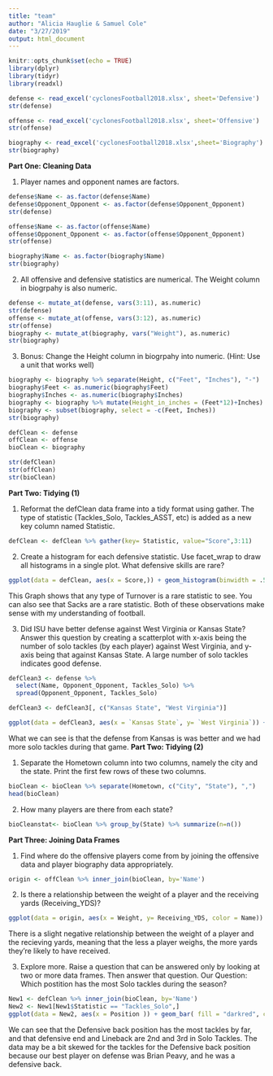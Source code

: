 ```yaml
---
title: "team"
author: "Alicia Hauglie & Samuel Cole"
date: "3/27/2019"
output: html_document
---
```


```r
knitr::opts_chunk$set(echo = TRUE)
library(dplyr)
library(tidyr)
library(readxl)
```

```r
defense <- read_excel('cyclonesFootball2018.xlsx', sheet='Defensive')
str(defense)

offense <- read_excel('cyclonesFootball2018.xlsx', sheet='Offensive')
str(offense)

biography <- read_excel('cyclonesFootball2018.xlsx',sheet='Biography')
str(biography)
```

**Part One: Cleaning Data**

1. Player names and opponent names are factors.
```r
defense$Name <- as.factor(defense$Name)
defense$Opponent_Opponent <- as.factor(defense$Opponent_Opponent)
str(defense)

offense$Name <- as.factor(offense$Name)
offense$Opponent_Opponent <- as.factor(offense$Opponent_Opponent)
str(offense)

biography$Name <- as.factor(biography$Name)
str(biography)
```

2. All offensive and defensive statistics are numerical. The Weight column in biogrpahy is also numeric.

```r
defense <- mutate_at(defense, vars(3:11), as.numeric)
str(defense)
offense <- mutate_at(offense, vars(3:12), as.numeric)
str(offense)
biography <- mutate_at(biography, vars("Weight"), as.numeric)
str(biography)
```

3. Bonus: Change the Height column in biogrpahy into numeric. (Hint: Use a unit that works well)
```r
biography <- biography %>% separate(Height, c("Feet", "Inches"), "-")
biography$Feet <- as.numeric(biography$Feet)
biography$Inches <- as.numeric(biography$Inches)
biography <- biography %>% mutate(Height_in_inches = (Feet*12)+Inches)
biography <- subset(biography, select = -c(Feet, Inches))
str(biography)
```

```r
defClean <- defense
offClean <- offense
bioClean <- biography

str(defClean)
str(offClean)
str(bioClean)
```


**Part Two: Tidying (1)**

1. Reformat the defClean data frame into a tidy format using gather. The type of statistic (Tackles_Solo, Tackles_ASST, etc) is added as a new key column named Statistic.

```r
defClean <- defClean %>% gather(key= Statistic, value="Score",3:11)
```

2. Create a histogram for each defensive statistic. Use facet_wrap to draw all histograms in a single plot. What defensive skills are rare?
```r
ggplot(data = defClean, aes(x = Score,)) + geom_histogram(binwidth = .5, color="black", fill = "red") + facet_wrap(~Statistic) + ylab("Count of Players in each Score") + xlab("Score") + ggtitle("Histogram of Defensive Statistics")
```
This Graph shows that any type of Turnover is a rare statistic to see. You can also see that Sacks are a rare statistic. Both of these observations make sense with my understanding of football. 


3. Did ISU have better defense against West Virginia or Kansas State? Answer this question by creating a scatterplot with x-axis being the number of solo tackles (by each player) against West Virginia, and y-axis being that against Kansas State. A large number of solo tackles indicates good defense.
```r
defClean3 <- defense %>%
  select(Name, Opponent_Opponent, Tackles_Solo) %>%
  spread(Opponent_Opponent, Tackles_Solo)

defClean3 <- defClean3[, c("Kansas State", "West Virginia")]

ggplot(data = defClean3, aes(x = `Kansas State`, y= `West Virginia`)) + geom_point(Na.rm = TRUE) + ylab("Solo Tackles by player against Kansas State") + xlab("Solo Tackles by player against West Virginia") + ggtitle("Comparing ISU's defense against Kansas State and West Virginia") + geom_jitter(Na.rm = TRUE)
```
What we can see is that the defense from Kansas is was better and we had more solo tackles during that game.
**Part Two: Tidying (2)**

1. Separate the Hometown column into two columns, namely the city and the state. Print the first few rows of these two columns.

```r
bioClean <- bioClean %>% separate(Hometown, c("City", "State"), ",")
head(bioClean)
```

2. How many players are there from each state?

```r
bioCleanstat<- bioClean %>% group_by(State) %>% summarize(n=n())

```

**Part Three: Joining Data Frames**

1. Find where do the offensive players come from by joining the offensive data and player biography data appropriately.

```r
origin <- offClean %>% inner_join(bioClean, by='Name')
```

2. Is there a relationship between the weight of a player and the receiving yards (Receiving_YDS)?

```r
ggplot(data = origin, aes(x = Weight, y= Receiving_YDS, color = Name)) + geom_point() + ylab("Receiving Yards") + xlab("Weight") + ggtitle("Receiving Yards v.s Player Weight")
```
There is a slight negative relationship between the weight of a player and the recieving yards, meaning that the less a player weighs, the more yards they're likely to have received.


3. Explore more. Raise a question that can be answered only by looking at two or more data frames. Then answer that question.
    Our Question: Which postition has the most Solo tackles during the season?
```r
New1 <- defClean %>% inner_join(bioClean, by='Name')
New2 <- New1[New1$Statistic == "Tackles_Solo",]
ggplot(data = New2, aes(x = Position )) + geom_bar( fill = "darkred", color = "black") + coord_flip() 
```
We can see that the Defensive back position has the most tackles by far, and that defensive end and Lineback are 2nd and 3rd in Solo Tackles. The data may be a bit skewed for the tackles for the Defensive back position because our best player on defense was Brian Peavy, and he was a defensive back. 
